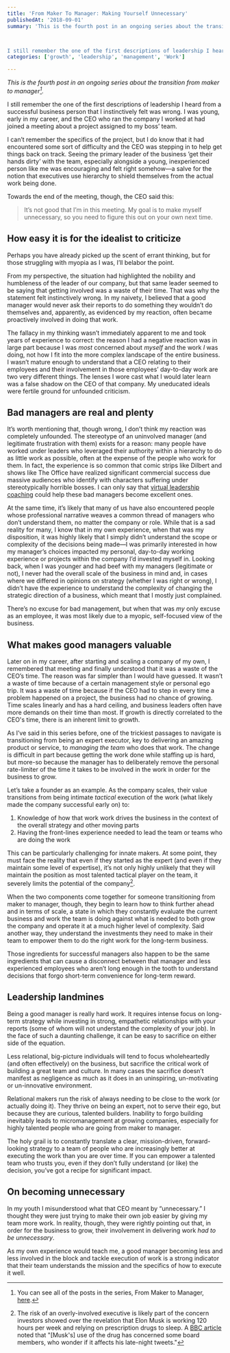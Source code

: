 ```yaml
---
title: 'From Maker To Manager: Making Yourself Unnecessary'
publishedAt: '2018-09-01'
summary: 'This is the fourth post in an ongoing series about the transition from maker to manager[^1].



I still remember the one of the first descriptions of leadership I heard from a successful business per...'
categories: ['growth', 'leadership', 'management', 'Work']

---
```


*This is the fourth post in an ongoing series about the transition from maker to manager[^1].*

I still remember the one of the first descriptions of leadership I heard from a successful business person that I instinctively felt was wrong. I was young, early in my career, and the CEO who ran the company I worked at had joined a meeting about a project assigned to my boss’ team.

I can’t remember the specifics of the project, but I do know that it had encountered some sort of difficulty and the CEO was stepping in to help get things back on track. Seeing the primary leader of the business ’get their hands dirty’ with the team, especially alongside a young, inexperienced person like me was encouraging and felt right somehow—a salve for the notion that executives use hierarchy to shield themselves from the actual work being done.

Towards the end of the meeting, though, the CEO said this:

> It’s not good that I’m in this meeting. My goal is to make myself unnecessary, so you need to figure this out on your own next time.

## How easy it is for the idealist to criticize

Perhaps you have already picked up the scent of errant thinking, but for those struggling with myopia as I was, I’ll belabor the point.

From my perspective, the situation had highlighted the nobility and humbleness of the leader of our company, but that same leader seemed to be saying that getting involved was a waste of their time. That was why the statement felt instinctively wrong. In my naivety, I believed that a good manager would never ask their reports to do something they wouldn’t do themselves and, apparently, as evidenced by my reaction, often became proactively involved in doing that work.

The fallacy in my thinking wasn’t immediately apparent to me and took years of experience to correct: the reason I had a negative reaction was in large part because I was *most* concerned about *myself* and the work *I* was doing, not how I fit into the more complex landscape of the entire business. I wasn’t mature enough to understand that a CEO relating to their employees and their involvement in those employees’ day-to-day work are two very different things. The lenses I wore cast what I would later learn was a false shadow on the CEO of that company. My uneducated ideals were fertile ground for unfounded criticism.

## Bad managers are real and plenty

It’s worth mentioning that, though wrong, I don’t think my reaction was completely unfounded. The stereotype of an uninvolved manager (and legitimate frustration with them) exists for a reason: many people have worked under leaders who leveraged their authority within a hierarchy to do as little work as possible, often at the expense of the people who work for them. In fact, the experience is so common that comic strips like Dilbert and shows like The Office have realized significant commercial success due massive audiences who identify with characters suffering under stereotypically horrible bosses. I can only say that [virtual leadership coaching](https://leadershipchoice.com/virtual-leadership-coaching/) could help these bad managers become excellent ones.

At the same time, it’s likely that many of us have also encountered people whose professional narrative weaves a common thread of managers who don’t understand them, no matter the company or role. While that is a sad reality for many, I know that in my own experience, when that was my disposition, it was highly likely that I simply didn’t understand the scope or complexity of the decisions being made—I was primarily interested in how my manager’s choices impacted my personal, day-to-day working experience or projects within the company I’d invested myself in. Looking back, when I was younger and had beef with my managers (legitimate or not), I never had the overall scale of the business in mind and, in cases where we differed in opinions on strategy (whether I was right or wrong), I didn’t have the experience to understand the complexity of changing the strategic direction of a business, which meant that I mostly just complained.

There’s no excuse for bad management, but when that was *my* only excuse as an employee, it was most likely due to a myopic, self-focused view of the business.

## What makes good managers valuable

Later on in my career, after starting and scaling a company of my own, I remembered that meeting and finally understood that it was a waste of the CEO’s time. The reason was far simpler than I would have guessed. It wasn’t a waste of time because of a certain management style or personal ego trip. It was a waste of time because if the CEO had to step in every time a problem happened on a project, the business had no chance of growing. Time scales linearly and has a hard ceiling, and business leaders often have more demands on their time than most. If growth is directly correlated to the CEO's time, there is an inherent limit to growth.

As I’ve said in this series before, one of the trickiest passages to navigate is transitioning from being an expert executor, key to delivering an amazing product or service, to *managing the team* who does that work. The change is difficult in part because getting the work done while staffing up is hard, but more-so because the manager has to deliberately remove the personal rate-limiter of the time it takes to be involved in the work in order for the business to grow.

Let’s take a founder as an example. As the company scales, their value transitions from being intimate *tactical* execution of the work (what likely made the company successful early on) to:

1.  Knowledge of how that work work drives the business in the context of the overall strategy and other moving parts
2.  Having the front-lines experience needed to lead the team or teams who are doing the work

This can be particularly challenging for innate makers. At some point, they must face the reality that even if they started as the expert (and even if they maintain some level of expertise), it’s not only highly unlikely that they will maintain the position as most talented tactical player on the team, it severely limits the potential of the company[^2].

When the two components come together for someone transitioning from maker to manager, though, they begin to learn how to think further ahead and in terms of scale, a state in which they constantly evaluate the current business and work the team is doing against what is needed to both grow the company and operate it at a much higher level of complexity. Said another way, they understand the investments they need to make in their team to empower them to do the right work for the long-term business.

Those ingredients for successful managers also happen to be the same ingredients that can cause a disconnect between that manager and less experienced employees who aren’t long enough in the tooth to understand decisions that forgo short-term convenience for long-term reward.

## Leadership landmines

Being a good manager is really hard work. It requires intense focus on long-term strategy while investing in strong, empathetic relationships with your reports (some of whom will not understand the complexity of your job). In the face of such a daunting challenge, it can be easy to sacrifice on either side of the equation.

Less relational, big-picture individuals will tend to focus wholeheartedly (and often effectively) on the business, but sacrifice the critical work of building a great team and culture. In many cases the sacrifice doesn’t manifest as negligence as much as it does in an uninspiring, un-motivating or un-innovative environment.

Relational makers run the risk of always needing to be close to the work (or actually doing it). They thrive on being an expert, not to serve their ego, but because they are curious, talented builders. Inability to forgo building inevitably leads to micromanagement at growing companies, especially for highly talented people who are going from maker to manager.

The holy grail is to constantly translate a clear, mission-driven, forward-looking strategy to a team of people who are increasingly better at executing the work than you are over time. If you can empower a talented team who trusts you, even if they don’t fully understand (or like) the decision, you’ve got a recipe for significant impact.

## On becoming unnecessary

In my youth I misunderstood what that CEO meant by “unnecessary.” I thought they were just trying to make their own job easier by giving my team more work. In reality, though, they were rightly pointing out that, in order for the business to grow, their involvement in delivering work *had to be unnecessary*.

As my own experience would teach me, a good manager becoming less and less involved in the block and tackle execution of work is a strong indicator that their team understands the mission and the specifics of how to execute it well.

[^1]: You can see all of the posts in the series, From Maker to Manager, [here](/blog/from-maker-to-manager).



[^2]: The risk of an overly-involved executive is likely part of the concern investors showed over the revelation that Elon Musk is working 120 hours per week and relying on prescription drugs to sleep. A [BBC article](https://www.bbc.com/news/business-45218935) noted that "[Musk's] use of the drug has concerned some board members, who wonder if it affects his late-night tweets."
